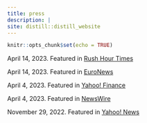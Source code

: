 ```yaml
---
title: press
description: |
site: distill::distill_website
---
```


```r
knitr::opts_chunk$set(echo = TRUE)
```

April 14, 2023. Featured in [Rush Hour Times](https://rushhourtimes.com/1-in-4-gen-z-employees-are-unhappy-at-work-and-20-are-considering-quitting-their-job-study-finds/)

April 14, 2023. Featured in [EuroNews](https://www.euronews.com/next/2023/04/14/1-in-4-gen-z-employees-are-unhappy-at-work-and-20-are-considering-quitting-their-jobs-stud)

April 4, 2023. Featured in [Yahoo! Finance](https://finance.yahoo.com/news/study-cangrade-uncovers-drives-generational-143000158.html)

April 4, 2023. Featured in [NewsWire](https://www.newswire.com/news/new-study-from-cangrade-uncovers-what-drives-generational-happiness-at-22001056)

November 29, 2022. Featured in [Yahoo! News](https://www.yahoo.com/now/research-cangrade-reveals-5-personality-190000612.html)